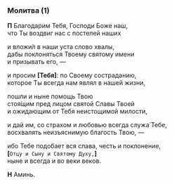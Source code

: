 ### Молитва (1)

**П** Благодарим Тебя, Господи Боже наш,  
что Ты воздвиг нас с постелей наших

и вложи́л в наши уста слово хвалы,  
дабы поклоняться Твоему святому имени  
и призывать его, —

и просим **[**Тебя**]**: по Своему состраданию,  
которое Ты всегда нам являл в нашей жизни,

пошли и ныне помощь Твою  
стоя́щим пред лицом святой Cлавы Твоей  
и ожидающим от Тебя неистощимой милости,

и дай им, со страхом и любовью всегда служа́ Тебе,  
восхвалять неизъяснимую благость Твою, —

ибо Тебе подобает вся слава, честь и поклонение,  
**[**`Отцу и Сыну и Святому Духу,`**]**  
ныне и всегда и во веки веков.

**Н** Аминь.
